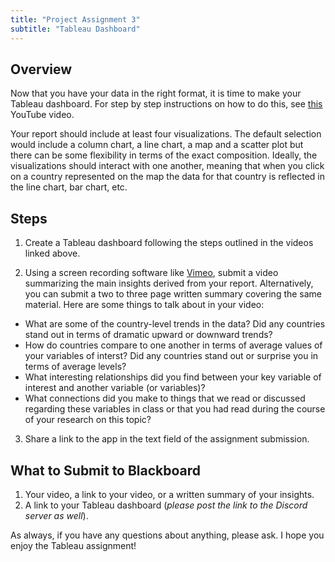 ```yaml
---
title: "Project Assignment 3"
subtitle: "Tableau Dashboard"
---
```


## Overview

Now that you have your data in the right format, it is time to make your Tableau dashboard. For step by step instructions on how to do this, see [this](https://www.youtube.com/watch?v=BQwm3Z39Ne8&t=1159s) YouTube video.

Your report should include at least four visualizations. The default selection would include a column chart, a line chart, a map and a scatter plot but there can be some flexibility in terms of the exact composition. Ideally, the visualizations should interact with one another, meaning that when you click on a country represented on the map the data for that country is reflected in the line chart, bar chart, etc.

## Steps

1.  Create a Tableau dashboard following the steps outlined in the videos linked above.

2.  Using a screen recording software like
    [Vimeo](https://vimeo.com/features/screen-recorder), submit a video summarizing the main insights derived from your report. Alternatively, you can submit a two to three page written summary covering the same material. Here are some things to talk about in your video:

-   What are some of the country-level trends in the data? Did any countries stand out in terms of dramatic upward or downward trends?
-   How do countries compare to one another in terms of average values of your variables of interst? Did any countries stand out or surprise you in terms of average levels?
-   What interesting relationships did you find between your key
    variable of interest and another variable (or variables)?
-   What connections did you make to things that we read or discussed regarding these variables in class or that you had read during the course of your research on this topic?

3.  Share a link to the app in the text field of the assignment
    submission.

## What to Submit to Blackboard

1.  Your video, a link to your video, or a written summary of your insights.
2.  A link to your Tableau dashboard (*please post the link to the Discord server as well*).

As always, if you have any questions about anything, please ask. I hope you enjoy the Tableau assignment!
